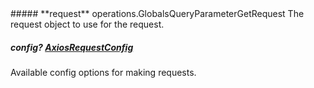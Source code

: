 
<Collapsible>
    ##### **request** operations.GlobalsQueryParameterGetRequest
    The request object to use for the request.
    <Collapsible.Break/>
    <GlobalsQueryParameterGetRequest/>
</Collapsible>

##### **config?** [AxiosRequestConfig](https://axios-http.com/docs/req_config)
Available config options for making requests.

